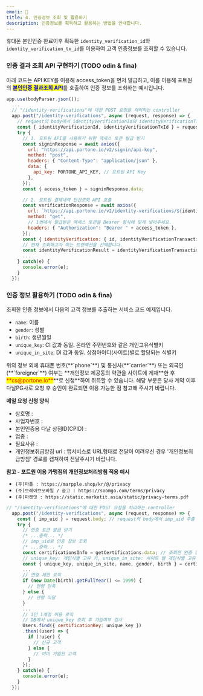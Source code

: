```yaml
---
emoji: 🤹
title: 4. 인증정보 조회 및 활용하기
description: 인증정보를 획득하고 활용하는 방법을 안내합니다.
---
```




휴대폰 본인인증 완료이후 획득한 `identity_verification_id`와 `identity_verification_tx_id`를 이용하여 고객 인증정보를 조회할 수 있습니다.

### 인증 결과 조회 API 구현하기 (TODO odin & fina)

아래 코드는 API KEY를 이용해 access_token을 먼저 발급하고, 이를 이용해 포트원의 <mark style="color:blue;">**본인인증 결과조회 API**</mark>를 호출하여 인증 정보를 조회하는 예시입니다.

```javascript title="server-side"
app.use(bodyParser.json());
  ...
  // "/identity-verifications"에 대한 POST 요청을 처리하는 controller
  app.post("/identity-verifications", async (request, response) => {
    // request의 body에서 identityVerificationId와 identityVerificationTxId 추출
    const { identityVerificationId, identityVerificationTxId } = request.body;
    try {
      // 1. 포트원 API를 사용하기 위한 액세스 토큰 발급 받기
      const signinResponse = await axios({
        url: "https://api.portone.io/v2/signin/api-key",
        method: "post",
        headers: { "Content-Type": "application/json" },
        data: {
          api_key: PORTONE_API_KEY, // 포트원 API Key
        },
      });
      const { access_token } = signinResponse.data;

      // 2. 포트원 결제내역 단건조회 API 호출
      const verificationResponse = await axios({
        url: `https://api.portone.io/v2/identity-verifications/${identityVerificationId}`,
        method: "get",
        // 1번에서 발급받은 액세스 토큰을 Bearer 형식에 맞게 넣어주세요.
        headers: { "Authorization": "Bearer " + access_token },
      });
      const { identityVerification: { id, identityVerificationTransactions } } = verificationResponse.data;
      // 현재 조회하고자 하는 트랜잭션을 선택합니다.
      const identityVerificationResult = identityVerificationTransactions.find(tx => tx.id === identityVerificationTxId);
      ...
    } catch(e) {
      console.error(e);
    }
  });
```

### 인증 정보 활용하기 (TODO odin & fina)

조회한 인증 정보에서 다음의 고객 정보를 추출하는 서비스 코드 예제입니다.

- `name`: 이름
- `gender`: 성별
- `birth`: 생년월일
- `unique_key`: CI 값과 동일. 온라인 주민번호와 같은 개인고유식별키
- `unique_in_site`: DI 값과 동일. 상점아이디(사이트)별로 할당되는 식별키

<Hint style="info">
  위의 정보 외에 휴대폰 번호(**`phone`**) 및 통신사(**`carrier`**) 또는 외국인(**`foreigner`**) 여부는 **개인정보 제공동의 약관을 사이트에 게재**한 후 <mark style="color:red;">**cs@portone.io**</mark>**로 신청**하여 취득할 수 있습니다. 해당 부분은 당사 계약 이후 다날PG사로 요청 후 승인이 완료되면 이용 가능한 점 참고해 주시기 바랍니다.

  **메일 요청 신청 양식**

  - 상호명 :
  - 사업자번호 :
  - 본인인증용 다날 상점ID(CPID) :
  - 업종 :
  - 필요사유 :
  - 개인정보취급방침 url : 앱서비스로 URL형태로 전달이 어려우신 경우 '개인정보취급방침' 경로를 캡쳐하여 전달주시기 바랍니다.

  **참고 - 포트원 이용 가맹점의 개인정보처리방침 적용 예시**

  - `(주)마플 : https://marpple.shop/kr/@/privacy`
  - `(주)브레이브모바일 / 숨고 : https://soomgo.com/terms/privacy`
  - `(주)마켓잇 : https://static.marketit.asia/static/privacy-terms.pdf`

</Hint>

```javascript title="Node.js"
// "/identity-verifications"에 대한 POST 요청을 처리하는 controller
  app.post("/identity-verifications", async (request, response) => {
    const { imp_uid } = request.body; // request의 body에서 imp_uid 추출
    try {
      // 인증 토큰 발급 받기
      /* ...중략... */
      // imp_uid로 인증 정보 조회
      /* ...중략... */
      const certificationsInfo = getCertifications.data; // 조회한 인증 정보
      // unique_key: 개인식별 고유 키, unique_in_site: 사이트 별 개인식별 고유 키
      const { unique_key, unique_in_site, name, gender, birth } = certificationsInfo;
      ...
      // 연령 제한 로직
      if (new Date(birth).getFullYear() <= 1999) {
        // 연령 만족
      } else {
        // 연령 미달
      }
      ...
      // 1인 1계정 허용 로직
      // DB에서 unique_key 조회 후 가입여부 검사
      Users.find({ certificationKey: unique_key })
      .then((user) => {
        if (!user) {
          // 신규 고객
        } else {
          // 이미 가입된 고객
        }
      });
    } catch(e) {
      console.error(e);
    }
  });
```

